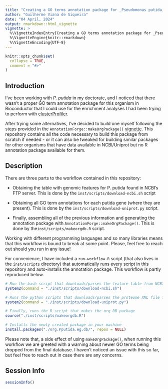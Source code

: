 ```yaml
---
title: "Creating a GO terms annotation package for _Pseudomonas putida_"
author: "Guilherme Viana de Siqueira"
date: "04 April, 2024"
output: rmarkdown::html_vignette
vignette: >
  %\VignetteIndexEntry{Creating a GO terms annotation package for _Pseudomonas putida_}
  %\VignetteEngine{knitr::rmarkdown}
  %\VignetteEncoding{UTF-8}
---
```


```r
knitr::opts_chunk$set(
  collapse = TRUE,
  comment = "#>"
)
```

## Introduction

I've been working with _P. putida_ in my doctorate, and I noticed that there wasn't a proper GO term annotation package for this organism in Bioconductor that I could use for the enrichment analyses I had been trying to perform with [clusterProfiler](https://bioconductor.org/packages/release/bioc/html/clusterProfiler.html).

After trying some alternatives, I've decided to build one myself following the steps provided in the `AnnotationForge::makeOrgPackage()` [vignette](https://bioconductor.org/packages/release/bioc/vignettes/AnnotationForge/inst/doc/MakingNewOrganismPackages.html). This repository contains all the code necessary to build this package from scratch if needed - or it can also be tweaked for building similar packages for other organisms that have data available in NCBI/Uniprot but no R annotation package available for them.

## Description

There are three parts to the workflow contained in this repository:

- Obtaining the table with genomic features for P. putida found in NCBI's FTP server. This is done by the `inst/scripts/download-ncbi.sh` script

- Obtaining all GO term annotations for each putida gene (where they are present). This is done by the `inst/scripts/download-uniprot.py` script.

- Finally, assembling all of the previous information and generating the annotation package with `AnnotationForge::makeOrgPackage()`. This is done by the` inst/scripts/makeorgdb.R` script.

Working with different programming languages and so many libraries means that this workflow is bound to break at some point. Please, feel free to reach out should you run in any issue!

For convenience, I have included a `run-workflow.R` script (that also lives in the `inst/scripts` directory) that automatically runs every script in this repository and auto-installs the annotation package. This workflow is partly reproduced below.

```r
# Run the bash script that downloads/parses the feature table from NCBI
system2(command = "./inst/scripts/download-ncbi.sh")

# Runs the python scripts that downloads/parses the proteome XML file from Uniprot
system2(command = "./inst/scripts/download-uniprot.py")

# Finally, runs the R script that makes the org DB package
source("./inst/scripts/makeorgdb.R")

# Installs the newly created package in your machine
install.packages("./org.Pputida.eg.db/", repos = NULL)

```

Please note that, a side effect of using `makeOrgPackage()`,  when running this workflow we are greeted with a warning about newer GO terms being dropped from the final database. I haven't noticed an issue with this so far, but feel free to reach out in case there are any concerns.

## Session Info

```r
sessionInfo()
```


